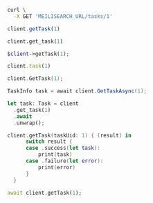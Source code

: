 <CodeGroup>

```bash cURL
curl \
  -X GET 'MEILISEARCH_URL/tasks/1'
```

```javascript JS
client.getTask(1)
```

```python Python
client.get_task(1)
```

```php PHP
$client->getTask(1);
```

```ruby Ruby
client.task(1)
```

```go Go
client.GetTask(1);
```

```csharp C#
TaskInfo task = await client.GetTaskAsync(1);

```

```rust Rust
let task: Task = client
  .get_task(1)
  .await
  .unwrap();
```

```swift Swift
client.getTask(taskUid: 1) { (result) in
      switch result {
      case .success(let task):
          print(task)
      case .failure(let error):
          print(error)
      }
  }
```

```dart Dart
await client.getTask(1);
```
</CodeGroup>
